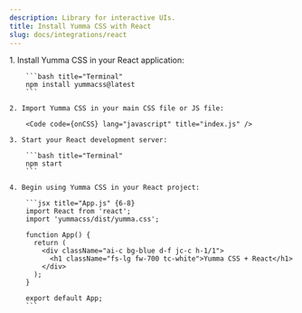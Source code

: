 ```yaml
---
description: Library for interactive UIs.
title: Install Yumma CSS with React
slug: docs/integrations/react
---
```




<Steps>
    1. Install Yumma CSS in your React application:

        ```bash title="Terminal"
        npm install yummacss@latest
        ```

    2. Import Yumma CSS in your main CSS file or JS file:

        <Code code={onCSS} lang="javascript" title="index.js" />

    3. Start your React development server:

        ```bash title="Terminal"
        npm start
        ```

    4. Begin using Yumma CSS in your React project:

        ```jsx title="App.js" {6-8}
        import React from 'react';
        import 'yummacss/dist/yumma.css';

        function App() {
          return (
            <div className="ai-c bg-blue d-f jc-c h-1/1">
              <h1 className="fs-lg fw-700 tc-white">Yumma CSS + React</h1>
            </div>
          );
        }

        export default App;
        ```
</Steps>